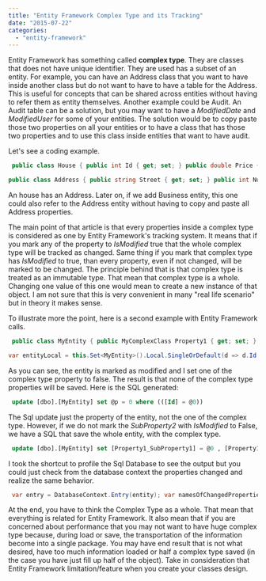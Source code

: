 ```yaml
---
title: "Entity Framework Complex Type and its Tracking"
date: "2015-07-22"
categories: 
  - "entity-framework"
---
```


Entity Framework has something called **complex type**. They are classes that does not have unique identifier. They are used has a subset of an entity. For example, you can have an Address class that you want to have inside another class but do not want to have to have a table for the Address. This is useful for concepts that can be shared across entities without having to refer them as entity themselves. Another example could be Audit. An Audit table can be a solution, but you may want to have a _ModifiedDate_ and _ModifiedUser_ for some of your entities. The solution would be to copy paste those two properties on all your entities or to have a class that has those two properties and to use this class inside entities that want to have audit.

Let's see a coding example.


```csharp
 public class House { public int Id { get; set; } public double Price { get; set; } public Address Address { get; set; } }

public class Address { public string Street { get; set; } public int Number { get; set; } public string City { get; set; } } 
```

An house has an Address. Later on, if we add Business entity, this one could also refer to the Address entity without having to copy and paste all Address properties.

The main point of that article is that every properties inside a complex type is considered as one by Entity Framework's tracking system. It means that if you mark any of the property to _IsModified_ true that the whole complex type will be tracked as changed. Same thing if you mark that complex type has _IsModified_ to true, than every property, even if not changed, will be marked to be changed. The principle behind that is that complex type is treated as an immutable type. That mean that complex type is a whole. Changing one value of this one would mean to create a new instance of that object. I am not sure that this is very convenient in many "real life scenario" but in theory it makes sense.

To illustrate more the point, here is a second example with Entity Framework calls.


```csharp
 public class MyEntity { public MyComplexClass Property1 { get; set; } }

var entityLocal = this.Set<MyEntity>().Local.SingleOrDefault(d => d.Id == entity.Id); if (entityLocal == null) { entityLocal = this.Set<MyEntity>().Attach(entity); } this.ChangeTracker.Entries<MyEntity>().Single(d => d.Entity == entityLocal).State = EntityState.Modified; this.Entry(entity).Property(s => s.Property1.SubProperty1).IsModified = true; this.Entry(entity).Property(s => s.Property1.SubProperty2).IsModified = false;//This remove all modification of the object!!! this.SaveChanges(); 
```

As you can see, the entity is marked as modified and I set one of the complex type property to false. The result is that none of the complex type properties will be saved. Here is the SQL generated: 
```sql
 update [dbo].[MyEntity] set @p = 0 where (([Id] = @0)) 
```
 The Sql update just the property of the entity, not the one of the complex type. However, if we do not mark the _SubProperty2_ with _IsModified_ to False, we have a SQL that save the whole entity, with the complex type. 

```sql
 update [dbo].[MyEntity] set [Property1_SubProperty1] = @0 , [Property1_SubProperty2] = null where (([Id] = @1)) 
```


I took the shortcut to profile the Sql Database to see the output but you could just check from the database context the properties changed and realize the same behavior. 

```csharp
 var entry = DatabaseContext.Entry(entity); var namesOfChangedProperties = entry.CurrentValues.PropertyNames .Where(p => entry.Property(p).IsModified) .ToArray(); 
```

At the end, you have to think the Complex Type as a whole. That mean that everything is related for Entity Framework. It also mean that if you are concerned about performance that you may not want to have huge complex type because, during load or save, the transportation of the information become into a single package. You may have end result that is not what desired, have too much information loaded or half a complex type saved (in the case you have just fill up half of the object). Take in consideration that Entity Framework limitation/feature when you create your classes design.
